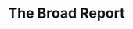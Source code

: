 ---
title: "The Broad Report"
description: "A news website built with an augmented knowledge base that reports and analyzes current events."
blocks:
  - name: "HEADER"
    title: "Welcome to The Broad Report"
---